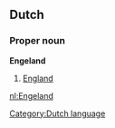 ==Dutch==
===Proper noun===
'''Engeland'''
# [[England]]

[[Category:Dutch language]]

[[nl:Engeland]]